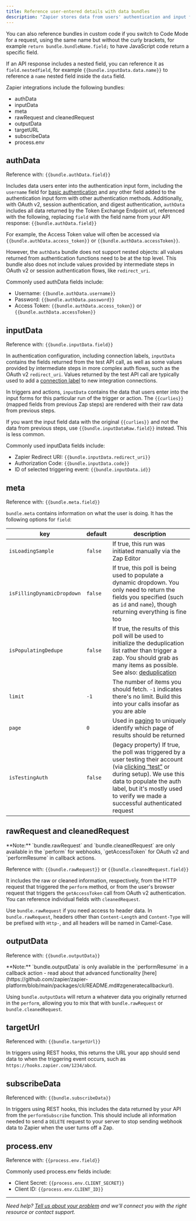 ```yaml
---
title: Reference user-entered details with data bundles
description: "Zapier stores data from users' authentication and input forms for API calls in the `bundle` object. You can reference that data in your integration using `{{bundle.bundleName.field}}` text in API requests and connection labels, replacing `bundleName` with the bundle name and `field` with the input field key or API response field key you need."
---
```

 You can also reference bundles in custom code if you switch to Code Mode for a request, using the same name but without the curly brackets, for example `return bundle.bundleName.field;` to have JavaScript code return a specific field.

If an API response includes a nested field, you can reference it as `field.nestedfield`, for example `{{bundle.inputData.data.name}}` to reference a `name` nested field inside the `data` field.

Zapier integrations include the following bundles:

*   authData
*   inputData
*   meta
*   rawRequest and cleanedRequest
*   outputData
*   targetURL
*   subscribeData
*   process.env

## authData

Reference with: `{{bundle.authData.field}}`

Includes data users enter into the authentication input form, including the `username` field for [basic authentication](/platform/build/basicauth) and any other field added to the authentication input form with other authentication methods. Additionally, with OAuth v2, session authentication, and digest authentication, `authData` includes all data returned by the Token Exchange Endpoint url, referenced with the following, replacing `field` with the field name from your API response: `{{bundle.authData.field}}`

For example, the Access Token value will often be accessed via `{{bundle.authData.access_token}}` or `{{bundle.authData.accessToken}}`.

However, the `authData` bundle does not support nested objects: all values returned from authentication functions need to be at the top level. This bundle also does not include values provided by intermediate steps in OAuth v2 or session authentication flows, like `redirect_uri`.

Commonly used authData fields include:

*   Username: `{{bundle.authData.username}}`
*   Password: `{{bundle.authData.password}}`
*   Access Token: `{{bundle.authData.access_token}}` or `{{bundle.authData.accessToken}}`

## inputData

Reference with: `{{bundle.inputData.field}}`

In authentication configuration, including connection labels, `inputData` contains the fields returned from the test API call, as well as some values provided by intermediate steps in more complex auth flows, such as the OAuth v2 `redirect_uri`. Values returned by the test API call are typically used to add a [connection label](./auth#label) to new integration connections.

In triggers and actions, `inputData` contains the data that users enter into the input forms for this particular run of the trigger or action. The `{{curlies}}` (mapped fields from previous Zap steps) are rendered with their raw data from previous steps.

If you want the input field data with the original `{{curlies}}` and not the data from previous steps, use `{{bundle.inputDataRaw.field}}` instead. This is less common.

Commonly used inputData fields include:

*   Zapier Redirect URI: `{{bundle.inputData.redirect_uri}}`
*   Authorization Code: `{{bundle.inputData.code}}`
*   ID of selected triggering event: `{{bundle.inputData.id}}`

## meta

Reference with: `{{bundle.meta.field}}`

`bundle.meta` contains information on what the user is doing. It has the following options for `field`:

| key | default | description |
| --- | --- | --- |
| `isLoadingSample` | `false` | If true, this run was initiated manually via the Zap Editor |
| `isFillingDynamicDropdown` | `false` | If true, this poll is being used to populate a dynamic dropdown. You only need to return the fields you specified (such as `id` and `name`), though returning everything is fine too |
| `isPopulatingDedupe` | `false` | If true, the results of this poll will be used to initialize the deduplication list rather than trigger a zap. You should grab as many items as possible. See also: [deduplication](#dedup) |
| `limit` | `-1` | The number of items you should fetch. `-1` indicates there's no limit. Build this into your calls insofar as you are able |
| `page` | `0` | Used in [paging](#paging) to uniquely identify which page of results should be returned |
| `isTestingAuth` | `false` | (legacy property) If true, the poll was triggered by a user testing their account (via [clicking “test”](https://cdn.zapier.com/storage/photos/5c94c304ce11b02c073a973466a7b846.png) or during setup). We use this data to populate the auth label, but it's mostly used to verify we made a successful authenticated request |

## rawRequest and cleanedRequest

<Info>
  **Note:** `bundle.rawRequest` and `bundle.cleanedRequest` are only available in the `perform` for webhooks, `getAccessToken` for OAuth v2 and `performResume` in callback actions.
</Info>

Reference with: `{{bundle.rawRequest}}` or `{{bundle.cleanedRequest.field}}`

It includes the raw or cleaned information, respectively, from the HTTP request that triggered the `perform` method, or from the user's browser request that triggers the `getAccessToken` call from OAuth v2 authentication. You can reference individual fields with `cleanedRequest`.

Use `bundle.rawRequest` if you need access to header data. In `bundle.rawRequest`, headers other than `Content-Length` and `Content-Type` will be prefixed with `Http-`, and all headers will be named in Camel-Case.

## outputData

Reference with: `{{bundle.outputData}}`

<Info>
  **Note:** `bundle.outputData` is only available in the `performResume` in a callback action - read about that advanced functionality [here](https://github.com/zapier/zapier-platform/blob/main/packages/cli/README.md#zgeneratecallbackurl).
</Info>

Using `bundle.outputData` will return a whatever data you originally returned in the `perform`, allowing you to mix that with `bundle.rawRequest` or `bundle.cleanedRequest`.

## targetUrl

Referenced with: `{{bundle.targetUrl}}`

In triggers using REST hooks, this returns the URL your app should send data to when the triggering event occurs, such as `https://hooks.zapier.com/1234/abcd`.

## subscribeData

Referenced with: `{{bundle.subscribeData}}`

In triggers using REST hooks, this includes the data returned by your API from the `performSubscribe` function. This should include all information needed to send a `DELETE` request to your server to stop sending webhook data to Zapier when the user turns off a Zap.

## process.env

Reference with: `{{process.env.field}}`

Commonly used process.env fields include:

*   Client Secret: `{{process.env.CLIENT_SECRET}}`
*   Client ID: `{{process.env.CLIENT_ID}}`

- - -

_Need help? [Tell us about your problem](https://developer.zapier.com/contact) and we'll connect you with the right resource or contact support._
